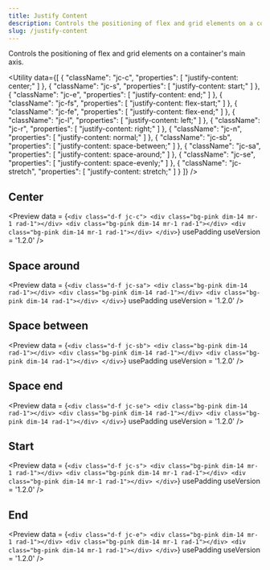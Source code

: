 ```yaml
---
title: Justify Content
description: Controls the positioning of flex and grid elements on a container's main axis.
slug: /justify-content
---
```



Controls the positioning of flex and grid elements on a container's main axis.

<Utility
  data={[
    {
      "className": "jc-c",
      "properties": [
        "justify-content: center;"
      ]
    },
    {
      "className": "jc-s",
      "properties": [
        "justify-content: start;"
      ]
    },
    {
      "className": "jc-e",
      "properties": [
        "justify-content: end;"
      ]
    },
    {
      "className": "jc-fs",
      "properties": [
        "justify-content: flex-start;"
      ]
    },
    {
      "className": "jc-fe",
      "properties": [
        "justify-content: flex-end;"
      ]
    },
    {
      "className": "jc-l",
      "properties": [
        "justify-content: left;"
      ]
    },
    {
      "className": "jc-r",
      "properties": [
        "justify-content: right;"
      ]
    },
    {
      "className": "jc-n",
      "properties": [
        "justify-content: normal;"
      ]
    },
    {
      "className": "jc-sb",
      "properties": [
        "justify-content: space-between;"
      ]
    },
    {
      "className": "jc-sa",
      "properties": [
        "justify-content: space-around;"
      ]
    },
    {
      "className": "jc-se",
      "properties": [
        "justify-content: space-evenly;"
      ]
    },
    {
      "className": "jc-stretch",
      "properties": [
        "justify-content: stretch;"
      ]
    }
  ]}
/>

## Center

<Preview
  data = {`<div class="d-f jc-c">
      <div class="bg-pink dim-14 mr-1 rad-1"></div>
      <div class="bg-pink dim-14 mr-1 rad-1"></div>
      <div class="bg-pink dim-14 mr-1 rad-1"></div>
    </div>`}
  usePadding
  useVersion = '1.2.0'
/>

## Space around

<Preview
  data = {`<div class="d-f jc-sa">
      <div class="bg-pink dim-14 rad-1"></div>
      <div class="bg-pink dim-14 rad-1"></div>
      <div class="bg-pink dim-14 rad-1"></div>
    </div>`}
  usePadding
  useVersion = '1.2.0'
/>

## Space between

<Preview
  data = {`<div class="d-f jc-sb">
      <div class="bg-pink dim-14 rad-1"></div>
      <div class="bg-pink dim-14 rad-1"></div>
      <div class="bg-pink dim-14 rad-1"></div>
    </div>`}
  usePadding
  useVersion = '1.2.0'
/>

## Space end

<Preview
  data = {`<div class="d-f jc-se">
      <div class="bg-pink dim-14 rad-1"></div>
      <div class="bg-pink dim-14 rad-1"></div>
      <div class="bg-pink dim-14 rad-1"></div>
    </div>`}
  usePadding
  useVersion = '1.2.0'
/>

## Start

<Preview
  data = {`<div class="d-f jc-s">
      <div class="bg-pink dim-14 mr-1 rad-1"></div>
      <div class="bg-pink dim-14 mr-1 rad-1"></div>
      <div class="bg-pink dim-14 mr-1 rad-1"></div>
    </div>`}
  usePadding
  useVersion = '1.2.0'
/>

## End

<Preview
  data = {`<div class="d-f jc-e">
      <div class="bg-pink dim-14 mr-1 rad-1"></div>
      <div class="bg-pink dim-14 mr-1 rad-1"></div>
      <div class="bg-pink dim-14 mr-1 rad-1"></div>
    </div>`}
  usePadding
  useVersion = '1.2.0'
/>